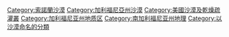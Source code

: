 {{Commons category|Colorado Desert}}
{{Cat main}}

{{DEFAULTSORT:Colorado Desert}}
[[Category:索諾蘭沙漠|Category:索諾蘭沙漠]]
[[Category:加利福尼亞州沙漠|Category:加利福尼亞州沙漠]]
[[Category:美國沙漠及乾燥疏灌叢|Category:美國沙漠及乾燥疏灌叢]]
[[Category:加利福尼亚州地质区|Category:加利福尼亚州地质区]]
[[Category:南加利福尼亚州地理|Category:南加利福尼亚州地理]]
[[Category:以沙漠命名的分類|Category:以沙漠命名的分類]]